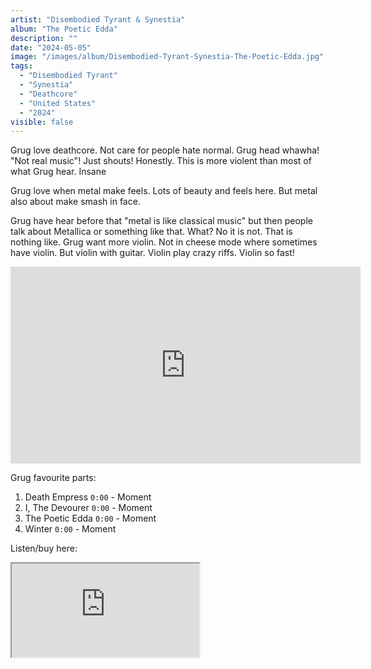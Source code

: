 ```yaml
---
artist: "Disembodied Tyrant & Synestia"
album: "The Poetic Edda"
description: ""
date: "2024-05-05"
image: "/images/album/Disembodied-Tyrant-Synestia-The-Poetic-Edda.jpg"
tags:
  - "Disembodied Tyrant"
  - "Synestia"
  - "Deathcore"
  - "United States"
  - "2024"
visible: false
---
```


Grug love deathcore. Not care for people hate normal. Grug head whawha! "Not real music"! Just shouts!
Honestly. This is more violent than most of what Grug hear. Insane

Grug love when metal make feels. Lots of beauty and feels here.
But metal also about make smash in face.

Grug have hear before that "metal is like classical music" but then people talk about Metallica or something like that. What?
No it is not. That is nothing like. Grug want more violin. Not in cheese mode where sometimes have violin. But violin with guitar. Violin play crazy riffs. Violin so fast!

<iframe
  width="560"
  height="315"
  src="https://www.youtube-nocookie.com/embed/8QVH7e7Cne4?si=vTTOjlpOuzNoGqsO"
  title="YouTube video player"
  frameborder="0"
  allow="accelerometer; autoplay; clipboard-write; encrypted-media; gyroscope; picture-in-picture; web-share"
  referrerpolicy="strict-origin-when-cross-origin"
  allowfullscreen></iframe>

Grug favourite parts:

1. Death Empress `0:00` - Moment
2. I, The Devourer `0:00` - Moment
3. The Poetic Edda `0:00` - Moment
4. Winter `0:00` - Moment

Listen/buy here:

<iframe
  style={{ border: "0", width: "350px", height: "800px" }}
  src="https://bandcamp.com/EmbeddedPlayer/album=176944309/size=large/bgcol=333333/linkcol=ffffff/transparent=true/"
  seamless>
  <a href="https://disembodiedtyrant.bandcamp.com/album/the-poetic-edda">
    The Poetic Edda by Disembodied Tyrant
  </a>
</iframe>
